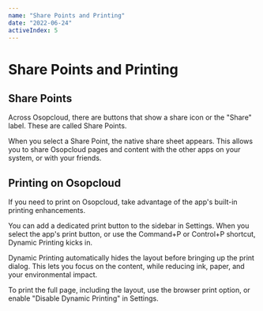 ```yaml
---
name: "Share Points and Printing"
date: "2022-06-24"
activeIndex: 5
---
```


# Share Points and Printing

## Share Points

Across Osopcloud, there are buttons that show a share icon or the "Share" label. These are called Share Points.

When you select a Share Point, the native share sheet appears. This allows you to share Osopcloud pages and content with the other apps on your system, or with your friends.

## Printing on Osopcloud

If you need to print on Osopcloud, take advantage of the app's built-in printing enhancements.

You can add a dedicated print button to the sidebar in Settings. When you select the app's print button, or use the Command+P or Control+P shortcut, Dynamic Printing kicks in.

Dynamic Printing automatically hides the layout before bringing up the print dialog. This lets you focus on the content, while reducing ink, paper, and your environmental impact.

<Note>
  To print the full page, including the layout, use the browser print option, or
  enable "Disable Dynamic Printing" in Settings.
</Note>
